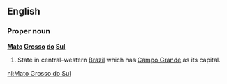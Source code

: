 ==English==

===Proper noun===
'''[[Mato]] [[Grosso]] [[do]] [[Sul]]'''

#State in central-western [[Brazil]] which has [[Campo Grande]] as its capital.

[[nl:Mato Grosso do Sul]]